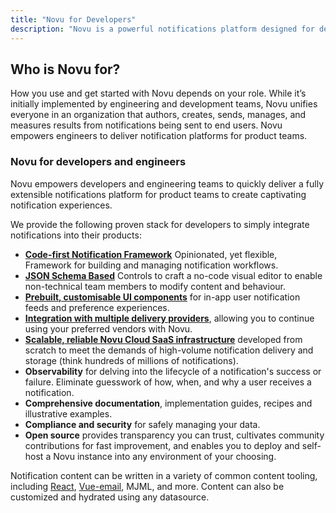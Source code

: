 ```yaml
---
title: "Novu for Developers"
description: "Novu is a powerful notifications platform designed for developers and engineers to build, manage, and deliver scalable, extensible, and captivating multi-channel notification experiences while empowering product teams with intuitive tools and prebuilt components."
---
```


## Who is Novu for?

How you use and get started with Novu depends on your role. While it’s initially implemented by engineering and development teams, Novu unifies everyone in an organization that authors, creates, sends, manages, and measures results from notifications being sent to end users. Novu empowers engineers to deliver notification platforms for product teams.

### Novu for developers and engineers

Novu empowers developers and engineering teams to quickly deliver a fully extensible notifications platform for product teams to create captivating notification experiences.

We provide the following proven stack for developers to simply integrate notifications into their products:

- **[Code-first Notification Framework](/sdks/framework/typescript/overview)** Opinionated, yet flexible, Framework for building and managing notification workflows.
- **[JSON Schema Based](/api-reference/overview)** Controls to craft a no-code visual editor to enable non-technical team members to modify content and behaviour.
- **[Prebuilt, customisable UI components](/inbox/introduction)** for in-app user notification feeds and preference experiences.
- **[Integration with multiple delivery providers](/integrations/providers/introduction)**, allowing you to continue using your preferred vendors with Novu.
- **[Scalable, reliable Novu Cloud SaaS infrastructure](https://dashboard.novu.co)** developed from scratch to meet the demands of high-volume notification delivery and storage (think hundreds of millions of notifications).
- **Observability** for delving into the lifecycle of a notification's success or failure. Eliminate guesswork of how, when, and why a user receives a notification.
- **Comprehensive documentation**, implementation guides, recipes and illustrative examples.
- **Compliance and security** for safely managing your data.
- **Open source** provides transparency you can trust, cultivates community contributions for fast improvement, and enables you to deploy and self-host a Novu instance into any environment of your choosing.

Notification content can be written in a variety of common content tooling, including [React](/integrations/react-email), [Vue-email](/integrations/vue-email), MJML, and more. Content can also be customized and hydrated using any datasource.
